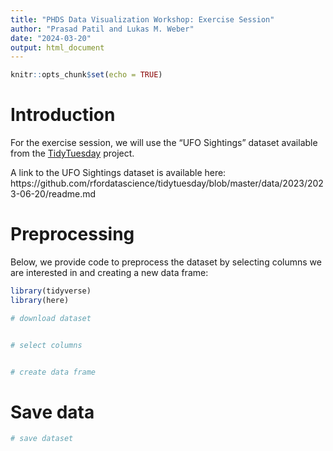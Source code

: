 ```yaml
---
title: "PHDS Data Visualization Workshop: Exercise Session"
author: "Prasad Patil and Lukas M. Weber"
date: "2024-03-20"
output: html_document
---
```


```r
knitr::opts_chunk$set(echo = TRUE)
```


# Introduction

For the exercise session, we will use the "UFO Sightings" dataset available from the [TidyTuesday](https://github.com/rfordatascience/tidytuesday) project.

A link to the UFO Sightings dataset is available here: https://github.com/rfordatascience/tidytuesday/blob/master/data/2023/2023-06-20/readme.md


# Preprocessing

Below, we provide code to preprocess the dataset by selecting columns we are interested in and creating a new data frame:

```r
library(tidyverse)
library(here)
```

```r
# download dataset


# select columns


# create data frame

```


# Save data

```r
# save dataset

```
